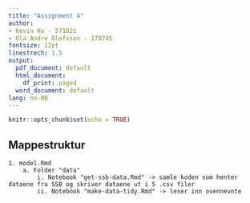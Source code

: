 ```yaml
---
title: "Assignment 4"
author:
- Kevin Ha - 571821
- Ola Andre Olofsson - 170745
fontsize: 12pt
linestrech: 1.5
output:
  pdf_document: default
  html_document:
    df_print: paged
  word_document: default
lang: no-NB
---
```


```r
knitr::opts_chunk$set(echo = TRUE)
```

## Mappestruktur

	1. model.Rmd
		a. Folder "data"
			i. Notebook "get-ssb-data.Rmd" -> samle koden som henter dataene fra SSB og skriver dataene ut i 5 .csv filer
			ii. Notebook "make-data-tidy.Rmd" -> leser inn ovennevnte
